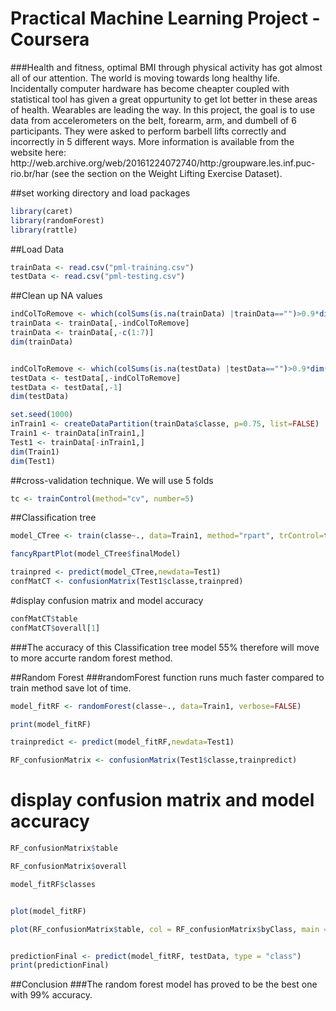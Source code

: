 

# Practical Machine Learning Project - Coursera 

###Health and fitness, optimal BMI through physical activity has got almost all of our attention. The world is moving towards long healthy life. Incidentally computer hardware has become cheapter coupled with statistical tool has given a great oppurtunity to get lot better in these areas of health. Wearables are leading the way. In this project, the goal is to use data from accelerometers on the belt, forearm, arm, and dumbell of 6 participants. They were asked to perform barbell lifts correctly and incorrectly in 5 different ways. More information is available from the website here: http://web.archive.org/web/20161224072740/http:/groupware.les.inf.puc-rio.br/har (see the section on the Weight Lifting Exercise Dataset).


##set working directory and load packages
```{r}
library(caret)
library(randomForest)
library(rattle)
```

##Load Data
```{r}
trainData <- read.csv("pml-training.csv")
testData <- read.csv("pml-testing.csv")
```

##Clean up NA values
```{r}
indColToRemove <- which(colSums(is.na(trainData) |trainData=="")>0.9*dim(trainData)[1]) 
trainData <- trainData[,-indColToRemove]
trainData <- trainData[,-c(1:7)]
dim(trainData)


indColToRemove <- which(colSums(is.na(testData) |testData=="")>0.9*dim(testData)[1]) 
testData <- testData[,-indColToRemove]
testData <- testData[,-1]
dim(testData)

set.seed(1000)
inTrain1 <- createDataPartition(trainData$classe, p=0.75, list=FALSE)
Train1 <- trainData[inTrain1,]
Test1 <- trainData[-inTrain1,]
dim(Train1)
dim(Test1)
```

##cross-validation technique. We will use 5 folds 
```{r}
tc <- trainControl(method="cv", number=5)
```


##Classification tree
```{r}
model_CTree <- train(classe~., data=Train1, method="rpart", trControl=tc)

fancyRpartPlot(model_CTree$finalModel)

trainpred <- predict(model_CTree,newdata=Test1)
confMatCT <- confusionMatrix(Test1$classe,trainpred)
```

#display confusion matrix and model accuracy
```{r}
confMatCT$table
confMatCT$overall[1]
```

###The accuracy of this Classification tree model 55% therefore will move to more accurte random forest method.


##Random Forest
###randomForest function runs much faster compared to train method save lot of time.
```{r}
model_fitRF <- randomForest(classe~., data=Train1, verbose=FALSE)

print(model_fitRF)

trainpredict <- predict(model_fitRF,newdata=Test1)

RF_confusionMatrix <- confusionMatrix(Test1$classe,trainpredict)
```

# display confusion matrix and model accuracy
```{r}
RF_confusionMatrix$table

RF_confusionMatrix$overall

model_fitRF$classes


plot(model_fitRF)

plot(RF_confusionMatrix$table, col = RF_confusionMatrix$byClass, main = paste("Random Forest Confusion Matrix: Accuracy =", round(RF_confusionMatrix$overall['Accuracy'], 4)))


predictionFinal <- predict(model_fitRF, testData, type = "class")
print(predictionFinal)
```

##Conclusion
###The random forest model has proved to be the best one with 99% accuracy.






